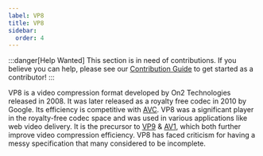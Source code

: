 ```yaml
---
label: VP8
title: VP8
sidebar:
  order: 4
---
```



:::danger[Help Wanted]
This section is in need of contributions. If you believe you can help, please see our [Contribution Guide](../contribution-guide.mdx) to get started as a contributor!
:::

VP8 is a video compression format developed by On2 Technologies released in 2008. It was later released as a royalty free codec in 2010 by Google. Its efficiency is competitive with [AVC](../video/AVC.mdx). VP8 was a significant player in the royalty-free codec space and was used in various applications like web video delivery. It is the precursor to [VP9](../video/VP9.mdx) & [AV1](../video/AV1.mdx), which both further improve video compression efficiency. VP8 has faced criticism for having a messy specification that many considered to be incomplete.